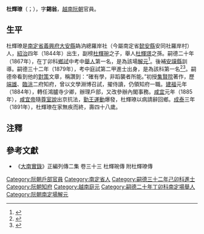 '''杜輝璙'''（{{vie|v='''Đỗ Huy Liêu'''|hn=杜輝璙}}；{{bd|1844年||1891年||catIdx=D杜}}），字'''錫翁'''，[[越南|越南]][[阮朝|阮朝]]官員。

==生平==
杜輝璙是[[南定省|南定省]][[義興府|義興府]][[大安縣|大安縣]]媯汭總羅岸社（今屬南定省[[懿安縣|懿安縣]]安同社羅岸村）人，[[紹治|紹治]]四年（1844年）出生，副榜[[杜輝琬|杜輝琬]]之子，舉人[[杜輝璟|杜輝璟]]之孫。嗣德二十年（1867年），在丁卯科[[鄉試|鄉試]]中考中[[舉人|舉人]]第一名，是為該場[[解元|解元]]<ref>{{Cite web |url=http://lib.nomfoundation.org/collection/1/volume/341/page/90 |title=《國朝鄉科錄》卷三 |access-date=2017-05-28 |archive-date=2016-10-11 |archive-url=https://web.archive.org/web/20161011065138/http://lib.nomfoundation.org/collection/1/volume/341/page/90 |dead-url=no }}</ref>。後補[[安謨縣|安謨縣]]訓導。嗣德三十二年（1879年），考中庭試第二甲進士出身，是為該科第一名<ref>{{Cite web |url=http://hannom.nlv.gov.vn/hannom/cgi-bin/hannom?a=d&d=BNTwEHieahcNp1894.1.70 |title=《國朝科榜錄》 |access-date=2016-07-29 |archive-date=2020-06-28 |archive-url=https://web.archive.org/web/20200628184314/http://hannom.nlv.gov.vn/hannom/cgi-bin/hannom?a=d&d=BNTwEHieahcNp1894.1.70 |dead-url=no }}</ref><ref>{{Cite web |url=http://www.hannom.org.vn/detail.asp?param=1211&Catid=562 |title=嗣德三十二年進士題名碑 |access-date=2018-05-17 |archive-date=2015-09-24 |archive-url=https://web.archive.org/web/20150924025004/http://www.hannom.org.vn/detail.asp?param=1211&Catid=562 |dead-url=no }}</ref>。嗣德帝看到他的[[對策|對策]]文章，稱讚到：“確有學，非蹈襲者所能。”初授[[集賢院|集賢院]]著作，歷[[端雄府|端雄]]、[[臨洮府|臨洮]]二府知府，曾以文學淵博召試，擢侍讀，仍領知府一職。[[建福_(阮朝)|建福]]元年（1884年），轉任鴻臚寺少卿，辦理戶部，又改參辦內閣事務。[[咸宜|咸宜]]元年（1885年），[[咸宜帝|咸宜帝]]隨[[尊室說|尊室說]]出京抗法，[[勤王運動|勤王運動]]爆發，杜輝璙以病請辭回鄉。[[成泰|成泰]]三年（1891年），杜輝璙在家無疾而終，壽四十八歲。

==注釋==
{{reflist}}

==參考文獻==
*《[[大南實錄|大南實錄]]》正編列傳二集 卷三十三 杜輝琬傳 附杜輝璙傳

{{嗣德三十二年己卯科庭试正副榜}}

[[Category:阮朝戶部官員|Category:阮朝戶部官員]]
[[Category:南定省人|Category:南定省人]]
[[Category:嗣德三十二年己卯科進士|Category:嗣德三十二年己卯科進士]]
[[Category:阮朝知府|Category:阮朝知府]]
[[Category:越南庭元|Category:越南庭元]]
[[Category:嗣德二十年丁卯科南定場舉人|Category:嗣德二十年丁卯科南定場舉人]]
[[Category:阮朝南定場解元|Category:阮朝南定場解元]]